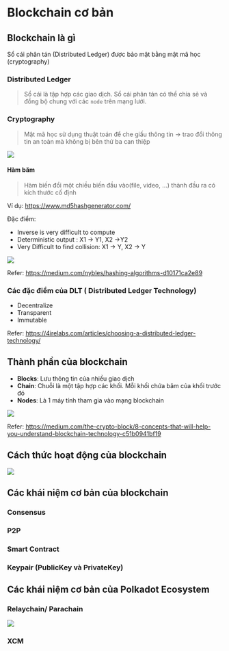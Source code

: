 # Blockchain cơ bản 


## Blockchain là gì 
Sổ cái phân tán (Distributed Ledger) được bảo mật bằng mật mã học (cryptography)


### Distributed Ledger

> Sổ cái là tập hợp các giao dịch. Sổ cái phân tán có thể chia sẻ và đồng bộ chung với các `node` trên mạng lưới.



### Cryptography

> Mật mã học sử dụng thuật toán để che giấu thông tin -> trao đổi thông tin an toàn mà không bị bên thứ ba can thiệp 


![](../assets/DLT.png)

#### Hàm băm 

> Hàm biến đổi một chiều biến đầu vào(file, video, ...) thành đầu ra có kích thước cố định 

Ví dụ: 
https://www.md5hashgenerator.com/



Đặc điểm: 
+ Inverse is very difficult to compute 
+ Deterministic output : X1 -> Y1, X2 ->Y2
+ Very Difficult to find collision: X1 -> Y, X2 -> Y

![](../assets/hash.png)

Refer: https://medium.com/nybles/hashing-algorithms-d10171ca2e89


### Các đặc điểm của DLT ( Distributed Ledger Technology)

+ Decentralize 
+ Transparent 
+ Immutable 

Refer: https://4irelabs.com/articles/choosing-a-distributed-ledger-technology/


## Thành phần của blockchain 

- **Blocks**: Lưu thông tin của nhiều giao dịch 
- **Chain**: Chuỗi là một tập hợp các khối. Mỗi khối chứa băm của khối trước đó
- **Nodes**: Là 1 máy tính tham gia vào mạng blockchain 

![](../assets/blockchain.png)

Refer: https://medium.com/the-crypto-block/8-concepts-that-will-help-you-understand-blockchain-technology-c51b0941bf19


## Cách thức hoạt động của blockchain


![](../assets/how_blockchain_work.png)

## Các khái niệm cơ bản của blockchain

### Consensus
### P2P
### Smart Contract 
### Keypair (PublicKey và PrivateKey)



## Các khái niệm cơ bản của Polkadot Ecosystem 


### Relaychain/ Parachain

![](../assets/relaychain_parachain.png)

### XCM






